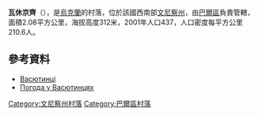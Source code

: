 {{coord|49|8|25|N|27|46|51|E|scale:30000|display=title}}

'''瓦休京齊'''（{{lang-uk|Васютинці}}），是[[烏克蘭|烏克蘭]]的村落，位於該國西南部[[文尼察州|文尼察州]]，由[[巴爾區|巴爾區]]負責管轄，面積2.08平方公里，海拔高度312米，2001年人口437，人口密度每平方公里210.6人。

==參考資料==
*[http://w1.c1.rada.gov.ua/pls/z7503/A005?rdat1=01.04.2014&rf7571=1397 Васютинці]
* [http://www.gismeteo.ua/ua/weather-vasiutyntsi-75076/ Погода у Васютинцях] {{Wayback|url=http://www.gismeteo.ua/ua/weather-vasiutyntsi-75076/ |date=20160309001154 }}

[[Category:文尼察州村落|Category:文尼察州村落]]
[[Category:巴爾區村落|Category:巴爾區村落]]


{{Vinnytsia-geo-stub}}